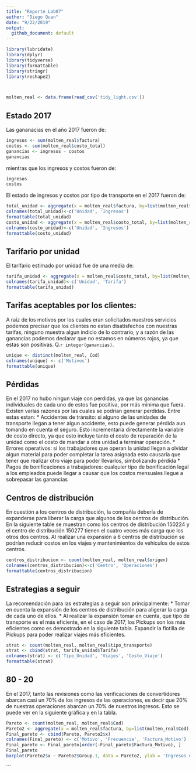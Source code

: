 ---
title: "Reporte Lab07"
author: "Diego Quan"
date: "9/22/2019"
output:
  github_document: default
---

```{r cache=TRUE, include=FALSE}
library(lubridate)
library(dplyr)
library(tidyverse)
library(formattable)
library(stringr)
library(reshape2)



molten_real <- data.frame(read_csv('tidy_light.csv'))
```

## Estado 2017

Las gananacias en el año 2017 fueron de:
```{r cache=TRUE, echo=FALSE}
ingresos <- sum(molten_real$factura)
costos <- sum(molten_real$costo_total)
ganancias <- ingresos - costos
ganancias
```
mientras que los ingresos y costos fueron de:
```{r cache=TRUE, echo=FALSE}
ingresos
costos
```

El estado de ingresos y costos por tipo de transporte en el 2017 fueron de:
```{r cache=TRUE, echo=FALSE}
total_unidad <- aggregate(x = molten_real$factura, by=list(molten_real$tipo_transporte), sum)
colnames(total_unidad)<-c('Unidad', 'Ingresos')
formattable(total_unidad)
costo_unidad <- aggregate(x = molten_real$costo_total, by=list(molten_real$tipo_transporte), sum)
colnames(costo_unidad)<-c('Unidad', 'Ingresos')
formattable(costo_unidad)
```
## Tarifario por unidad

El tarifario estimado por unidad fue de una media de:

```{r cache=TRUE, echo=FALSE}
tarifa_unidad <- aggregate(x = molten_real$costo_total, by=list(molten_real$tipo_transporte), mean) #tarifa por unidad
colnames(tarifa_unidad)<-c('Unidad', 'Tarifa')
formattable(tarifa_unidad)
```

## Tarifas aceptables por los clientes:

A raíz de los motivos por los cuales eran solicitados nuestros servicios podemos precisar que los clientes no estan disatisfechos con nuestras tarifas, ninguno muestra algun indicio de lo contrario, y a razón de las ganancias podemos declarar que no estamos en números rojos, ya que estas son positivas. Q.`r integer(ganancias)`.

```{r cache=TRUE, echo=FALSE}
unique <- distinct(molten_real, Cod)
colnames(unique) <- c('Motivos')
formattable(unique)
```
## Pérdidas

En el 2017 no hubo ningun viaje con perdidas, ya que las ganancias individuales de cada uno de estos fue positiva, por más mínima que fuera. Existen varias razones por las cuales se podrían generar perdidas. Entre estas estan:
* Accidentes de tránsito: si alguno de las unidades de transporte llegan a tener algun accidente, esto puede generar pérdida aun tomando en cuenta el seguro. Esto incrementaría directamente la variable de costo directo, ya que esto incluye tanto el costo de reparación de la unidad como el costo de mandar a otra unidad a terminar operación.
* Errores operativos: si los trabajadores que operan la unidad llegan a olvidar algun material para poder completar la tarea asignada esto causaría que tener que realizar otro viaje para poder llevarlos, simbolizando pérdida
* Pagos de bonificaciones a trabajadores: cualquier tipo de bonificación legal a los empleados puede llegar a causar que los costos mensuales llegue a sobrepasar las ganancias

## Centros de distribución 

En cuestión a los centros de distribución, la compañía debería de expanderse para liberar la carga que algunos de los centros de distribución. En la siguiente table se muestran como los centros de distribución 150224 y el centro de distribución 150277 tienen el cuatro veces más carga que los otros dos centros. Al realizar una expansión a 6 centros de distribución se podrían reducir costos en los viajes y mantenimientos de vehiculos de estos centros.

```{r cache=TRUE, echo=FALSE}
centros_distribucion <- count(molten_real, molten_real$origen)
colnames(centros_distribucion)<-c('Centro', 'Operaciones')
formattable(centros_distribucion)
```

## Estrategias a seguir

La recomendación para las estrategias a seguir son principalmente:
* Tomar en cuenta la expansión de los centros de distribución para aligerar la carga de cada uno de ellos.
* Al realizar la expansión tomar en cuenta, que tipo de transporte es el más eficiente, en el caso de 2017, los Pickups son los más eficientes como es demostrado en la siguiente tabla. Expandir la flotilla de Pickups para poder realizar viajes más eficientes.

```{r cache=TRUE, echo=FALSE}
strat <- count(molten_real, molten_real$tipo_transporte)
strat <- cbind(strat, tarifa_unidad$Tarifa)
colnames(strat) <- c('Tipo_Unidad', 'Viajes', 'Costo_Viaje')
formattable(strat)
```



## 80 - 20

En el 2017, tanto las revisiones como las verificaciones de convertidores abarcan casi un 70% de los ingresos de las operaciones, es decir que 20% de nuestras operaciones abarcan un 70% de nuestros ingresos. Esto se puede ver en la siguiente gráfica y en la tabla.
```{r cache=TRUE, echo=FALSE}
Pareto <- count(molten_real, molten_real$Cod)
Pareto2 <- aggregate(x = molten_real$factura, by=list(molten_real$Cod), sum)
Final_pareto <- cbind(Pareto, Pareto2$x)
colnames(Final_pareto) <- c('Motivo', 'Frecuencia', 'Factura_Motivo')
Final_pareto <- Final_pareto[order(-Final_pareto$Factura_Motivo), ]
Final_pareto
barplot(Pareto2$x ~ Pareto2$Group.1, data = Pareto2, ylab = 'Ingresos en Q', xlab = 'Motivos', col = heat.colors(15), space=0, las = 2)
```
```